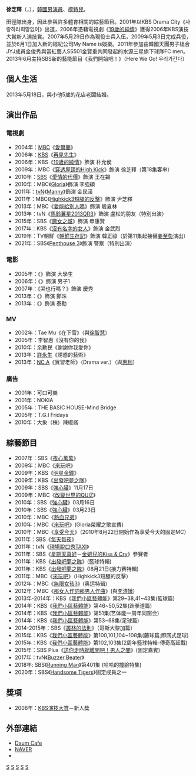 {{藝人
| 姓名 = 徐芝釋
| 類型 = 男演員
| 圖片 = Seo Ji-Seok.jpg
| 圖片尺寸 = 240px
| 本名 = 徐宗旭（{{lang|ko|서종욱}}）
| 外文名 = 서지석
| 外文 = ko
| 羅馬拼音 = Seo Ji Seok
| 國籍 = {{KOR}}
| 職業 = [[演員|演員]]
| 出生日期 = {{birth_date_and_age|1981|9|9}}
| 出生地 = {{KOR}}[[仁川廣域市|仁川廣域市]]
| 教育程度 = [[首爾藝術大學|首爾藝術大學]]演技學系（休學）
| 出道日期 = 2001年
| 經紀公司 = Great Company
| 網站 = 
| 代表作 = 《[[19歲的純情|19歲的純情]]》
}}
'''徐芝釋'''（{{lang-ko|'''서지석'''}}，{{bd|1981年|9月9日|catIdx=S徐}}），[[韓國|韓國]][[男演員|男演員]]、[[模特兒|模特兒]]。

田徑隊出身，因此參與許多體育相關的綜藝節目。2001年以KBS Drama City《사랑하라희망없이》出道，2006年憑藉電視劇《[[19歲的純情|19歲的純情]]》獲得2006年KBS演技大賞新人演技賞。2007年5月29日作為現役士兵入伍，2009年5月3日完成兵役，並於6月1日加入新的經紀公司My Name is娛樂。2011年參加由韓國天團男子組合JYJ成員金俊秀與當紅藝人SS501金賢重共同發起的水源三星旗下球隊FC men。2013年6月主持SBS新的藝能節目《我們開始吧！》（Here We Go! 우리가간다）
== 個人生活 ==
2013年5月18日，與小他5歲的花店老闆結婚。

== 演出作品 ==
=== 電視劇 ===
*2004年：[[文化廣播_(韓國)|MBC]]《[[愛爾蘭_(電視劇)|愛爾蘭]]》
*2006年：[[韓國放送公社|KBS]]《[[再見先生|再見先生]]》
*2006年：KBS《[[19歲的純情|19歲的純情]]》飾演 朴允侯
*2009年：MBC《[[穿透屋頂的High_Kick|穿透屋頂的High Kick]]》飾演 徐芝釋（第18集客串）
*2010年：[[SBS株式會社|SBS]]《[[婦產科_(電視劇)|愛情的代價]]》飾演 王在錫
*2010年：MBC《[[Gloria_(電視劇)|Gloria]]》飾演 李強碩
*2011年：[[TVN|tvN]]《[[型男保姆到我家|Manny]]》飾演 金民漢
*2011年：MBC《[[Highkick3短腿的反擊|Highkick3短腿的反擊]]》飾演 尹芝釋
*2013年：MBC《[[愛能給別人嗎|愛能給別人嗎]]》飾演 殷夏林
*2013年：tvN《[[馬鈴薯星2013QR3|馬鈴薯星2013QR3]]》飾演 盧松的朋友（特別出演）
*2015年：SBS《[[魔女之城|魔女之城]]》飾演 申康賢
*2017年：KBS《[[沒有名字的女人|沒有名字的女人]]》飾演 金武烈
*2019年：TV朝鮮《[[朝鮮生存記|朝鮮生存記]]》飾演 韓正祿（於第11集起接替[[姜至奐|姜至奐]]演出）
*2021年：SBS《[[Penthouse_3|Penthouse 3]]》飾演 警察（特別出演）

=== 電影 ===
*2005年：《{{link-ko|弓 (電影)|활 (영화)|弓}}》飾演 大學生
*2006年：《{{link-ko|時間 (韓國電影)|시간 (2006년 영화)|時間}}》飾演 男子1
*2007年：《哭也行嗎？》飾演 慶秀
*2013年：《{{link-ko|那女人那男人的隱情|그 여자 그 남자의 속사정}}》飾演 鄭洙
*2013年：《{{link-ko|戀愛的伎倆|연애의 기술 (2013년 영화)}}》飾演 泰勳

=== MV ===
*2002年：Tae Mu《在下雪》（與[[徐智慧|徐智慧]]）
*2005年：李智惠《沒有你的我》
*2010年：余勳民《謝謝你我愛你》
*2013年：[[許永生|許永生]]《誘惑的藝術》
*2013年：[[NC.A|NC.A]]《實習老師》（Drama ver.）（與[[惠利|惠利]]）

=== 廣告 ===
*2001年：可口可樂
*2001年：NOKIA
*2005年：THE BASIC HOUSE-Mind Bridge
*2005年：T.G.I Fridays
*2010年：大象（株）辣椒酱

== 綜藝節目 ==
*2007年：SBS《[[夜心萬萬|夜心萬萬]]》
*2009年：MBC《[[來玩吧|來玩吧]]》
*2009年：KBS《[[明星金鐘|明星金鐘]]》
*2009年：KBS《[[出發吧夢之隊|出發吧夢之隊]]》
*2009年：SBS《[[強心臟|強心臟]]》11月17日
*2009年：MBC《[[改變世界的QUIZ|改變世界的QUIZ]]》
*2010年：SBS《[[強心臟|強心臟]]》03月16日
*2010年：SBS《[[強心臟|強心臟]]》03月23日
*2010年：MBC《[[熱血兄弟|熱血兄弟]]》
*2010年：MBC《[[來玩吧|來玩吧]]》(Gloria榮耀之歌宣傳)
*2010年：MBC《[[享受今天|享受今天]]》（2010年8月22日開始作為享受今天的固定MC）
*2011年：SBS《[[每天每夜|每天每夜]]》
*2011年：tvN《[[現場脫口秀TAXI|現場脫口秀TAXI]]》
*2011年：SBS《[[星期天真好|星期天真好]]－[[金妍兒的Kiss_&_Cry|金妍兒的Kiss & Cry]]》參賽者
*2011年：KBS《[[出發吧夢之隊|出發吧夢之隊]]》(籃球特輯)
*2011年：KBS《[[出發吧夢之隊|出發吧夢之隊]]》08月21日(接力赛特輯)
*2011年：MBC《[[來玩吧|來玩吧]]》（Highkick3短腿的反擊）
*2012年：MBC《[[無限女孩3|無限女孩3]]》(奥运特辑)
*2012年：MBC《[[那女人作詞那男人作曲|那女人作詞那男人作曲]]》(與[[李清娥|李清娥]])
*2013年-2014年：KBS《[[我們小區藝體能|我們小區藝體能]]》第29~38,41~43集(籃球篇)
*2014年：KBS《[[我們小區藝體能|我們小區藝體能]]》第46~50,52集(跆拳道篇)
*2014年：KBS《[[我們小區藝體能|我們小區藝體能]]》第51集(艺体能一周年同窗会)
*2014年：KBS《[[我們小區藝體能|我們小區藝體能]]》第53~68集(足球篇)
*2014-2015年：SBS《[[叢林的法則|叢林的法則]]》（哥斯大黎加篇）
*2015年：KBS《[[我們小區藝體能|我們小區藝體能]]》第100,101,104~108集(藤球篇;即网式足球)
*2015年：KBS《[[我們小區藝體能|我們小區藝體能]]》第102,103集(2周年籃球特輯-傳奇高延戰)
*2015年：SBS Plus《[[送你走時就離開吧！男人之間|送你走時就離開吧！男人之間]]》(固定嘉賓)
*2017年：tvN《[[Buzzer_Beater|Buzzer Beater]]》
*2018年: SBS《[[Running_Man|Running Man]]》第401集 (哈哈的撞臉特集)
*2020年：SBS《[[Handsome_Tigers|Handsome Tigers]]》固定成員之一

== 獎項 ==
*2006年：[[KBS演技大賞|KBS演技大賞]]－新人獎

== 外部連結 ==
*[http://cafe.daum.net/jisuk81 Daum Cafe] {{Wayback|url=http://cafe.daum.net/jisuk81 |date=20071226100828 }}{{ko}}
*[http://search.naver.com/search.naver?sm=tab_hty.top&where=nexearch&ie=utf8&query=%EC%84%9C%EC%A7%80%EC%84%9D&x=9&y=24 NAVER] {{Wayback|url=http://search.naver.com/search.naver?sm=tab_hty.top&where=nexearch&ie=utf8&query=%EC%84%9C%EC%A7%80%EC%84%9D&x=9&y=24 |date=20200418180236 }}{{ko}}
*{{instagram|seostar09}}{{ko}}
{{Great Company}}
{{High Kick！三部曲}}
[[Category:韓國電視演員|S]]
[[Category:韓國電影演員|S]]
[[Category:首爾藝術大學校友|S]]
[[Category:仁川廣域市出身人物|S]]
[[Category:徐姓|S]]